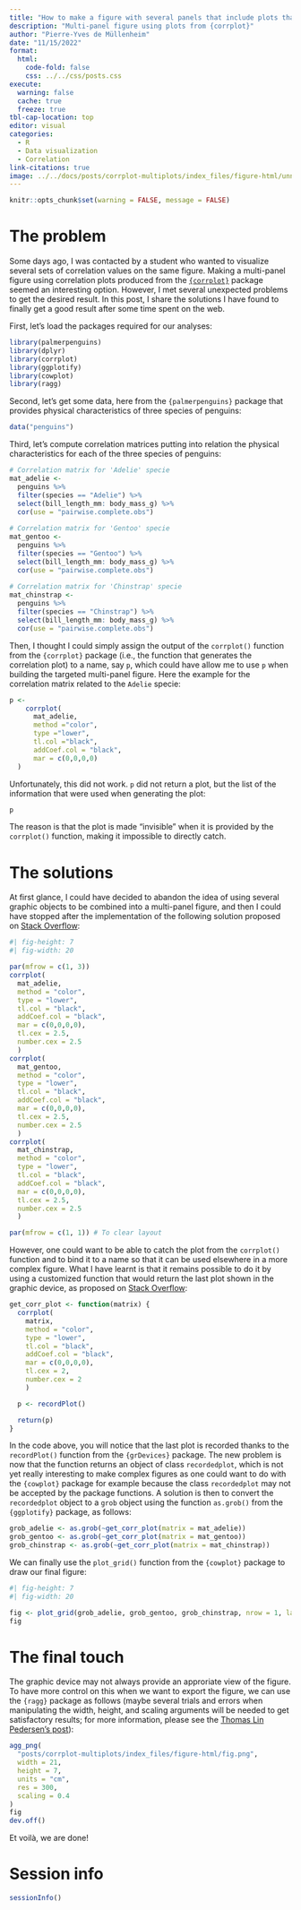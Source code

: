 ```yaml
---
title: "How to make a figure with several panels that include plots that are initially invisible? The case of the {corrplot} package"
description: "Multi-panel figure using plots from {corrplot}"
author: "Pierre-Yves de Müllenheim"
date: "11/15/2022"
format:
  html:
    code-fold: false
    css: ../../css/posts.css
execute:
  warning: false
  cache: true
  freeze: true
tbl-cap-location: top
editor: visual
categories:
  - R
  - Data visualization
  - Correlation
link-citations: true
image: ../../docs/posts/corrplot-multiplots/index_files/figure-html/unnamed-chunk-9-1.png
---
```


```r
knitr::opts_chunk$set(warning = FALSE, message = FALSE)
```

# The problem

Some days ago, I was contacted by a student who wanted to visualize several sets of correlation values on the same figure. Making a multi-panel figure using correlation plots produced from the [`{corrplot}`](https://github.com/taiyun/corrplot) package seemed an interesting option. However, I met several unexpected problems to get the desired result. In this post, I share the solutions I have found to finally get a good result after some time spent on the web.

First, let's load the packages required for our analyses:

```r
library(palmerpenguins)
library(dplyr)
library(corrplot)
library(ggplotify)
library(cowplot)
library(ragg)
```

Second, let's get some data, here from the `{palmerpenguins}` package that provides physical characteristics of three species of penguins:

```r
data("penguins")
```

Third, let's compute correlation matrices putting into relation the physical characteristics for each of the three species of penguins:

```r
# Correlation matrix for 'Adelie' specie
mat_adelie <- 
  penguins %>% 
  filter(species == "Adelie") %>%
  select(bill_length_mm: body_mass_g) %>%
  cor(use = "pairwise.complete.obs")
  
# Correlation matrix for 'Gentoo' specie
mat_gentoo <- 
  penguins %>% 
  filter(species == "Gentoo") %>%
  select(bill_length_mm: body_mass_g) %>%
  cor(use = "pairwise.complete.obs")
  
# Correlation matrix for 'Chinstrap' specie
mat_chinstrap <- 
  penguins %>% 
  filter(species == "Chinstrap") %>%
  select(bill_length_mm: body_mass_g) %>%
  cor(use = "pairwise.complete.obs")

```

Then, I thought I could simply assign the output of the `corrplot()` function from the `{corrplot}` package (i.e., the function that generates the correlation plot) to a name, say `p`, which could have allow me to use `p` when building the targeted multi-panel figure. Here the example for the correlation matrix related to the `Adelie` specie:

```r
p <-
    corrplot(
      mat_adelie, 
      method ="color", 
      type ="lower", 
      tl.col ="black",
      addCoef.col = "black",
      mar = c(0,0,0,0)
  )
```

Unfortunately, this did not work. `p` did not return a plot, but the list of the information that were used when generating the plot:

```r
p
```

The reason is that the plot is made "invisible" when it is provided by the `corrplot()` function, making it impossible to directly catch.

# The solutions

At first glance, I could have decided to abandon the idea of using several graphic objects to be combined into a multi-panel figure, and then I could have stopped after the implementation of the following solution proposed on [Stack Overflow](https://stackoverflow.com/questions/27929452/r-return-corrplot-as-object):

```r
#| fig-height: 7
#| fig-width: 20

par(mfrow = c(1, 3))
corrplot(
  mat_adelie, 
  method = "color", 
  type = "lower", 
  tl.col = "black",
  addCoef.col = "black",
  mar = c(0,0,0,0),
  tl.cex = 2.5,
  number.cex = 2.5
  )
corrplot(
  mat_gentoo, 
  method = "color", 
  type = "lower", 
  tl.col = "black",
  addCoef.col = "black",
  mar = c(0,0,0,0),
  tl.cex = 2.5,
  number.cex = 2.5
  )
corrplot(
  mat_chinstrap, 
  method = "color", 
  type = "lower", 
  tl.col = "black",
  addCoef.col = "black",
  mar = c(0,0,0,0),
  tl.cex = 2.5,
  number.cex = 2.5
  )

par(mfrow = c(1, 1)) # To clear layout
```

However, one could want to be able to catch the plot from the `corrplot()` function and to bind it to a name so that it can be used elsewhere in a more complex figure. What I have learnt is that it remains possible to do it by using a customized function that would return the last plot shown in the graphic device, as proposed on [Stack Overflow](https://stackoverflow.com/questions/65031113/how-to-save-a-plot-created-by-corrplot-function-in-r):

```r
get_corr_plot <- function(matrix) {
  corrplot(
    matrix,
    method = "color", 
    type = "lower", 
    tl.col = "black",
    addCoef.col = "black",
    mar = c(0,0,0,0),
    tl.cex = 2,
    number.cex = 2
    )

  p <- recordPlot()

  return(p)
}
```

In the code above, you will notice that the last plot is recorded thanks to the `recordPlot()` function from the `{grDevices}` package. The new problem is now that the function returns an object of class `recordedplot`, which is not yet really interesting to make complex figures as one could want to do with the `{cowplot}` package for example because the class `recordedplot` may not be accepted by the package functions. A solution is then to convert the `recordedplot` object to a `grob` object using the function `as.grob()` from the `{ggplotify}` package, as follows:

```r
grob_adelie <- as.grob(~get_corr_plot(matrix = mat_adelie))
grob_gentoo <- as.grob(~get_corr_plot(matrix = mat_gentoo))
grob_chinstrap <- as.grob(~get_corr_plot(matrix = mat_chinstrap))
```

We can finally use the `plot_grid()` function from the `{cowplot}` package to draw our final figure:

```r
#| fig-height: 7
#| fig-width: 20

fig <- plot_grid(grob_adelie, grob_gentoo, grob_chinstrap, nrow = 1, labels=LETTERS[1:3], label_size = 25)
fig
```

# The final touch

The graphic device may not always provide an approriate view of the figure. To have more control on this when we want to export the figure, we can use the `{ragg}` package as follows (maybe several trials and errors when manipulating the width, height, and scaling arguments will be needed to get satisfactory results; for more information, please see the [Thomas Lin Pedersen's post](https://www.tidyverse.org/blog/2020/08/taking-control-of-plot-scaling/)):

```r
agg_png(
  "posts/corrplot-multiplots/index_files/figure-html/fig.png", 
  width = 21, 
  height = 7, 
  units = "cm",
  res = 300,
  scaling = 0.4
)
fig
dev.off()
```

Et voilà, we are done!

# Session info

```r
sessionInfo()
```
